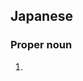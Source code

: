 ==Japanese==
{{ja-kanjitab|いた|かき|k2=がき|yomi=k}}

===Proper noun===
{{ja-pos|いたがき|proper}}

# {{surname|lang=ja|sort=いたがき}}